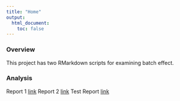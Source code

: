 ```yaml
---
title: "Home"
output:
  html_document:
    toc: false
---
```


### Overview
This project has two RMarkdown scripts for examining batch effect.

### Analysis

Report 1 [link](batch-effect-part1.html)
Report 2 [link](batch-effect-part2.html)
Test Report [link](new_analysis.html)
